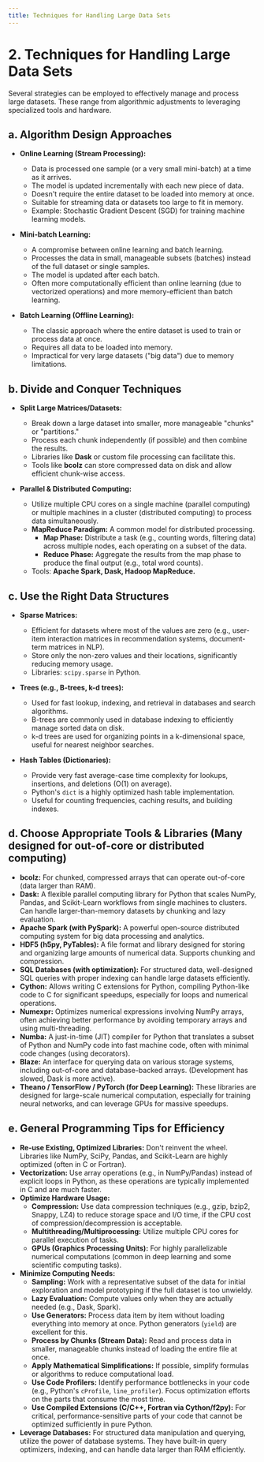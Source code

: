 ```yaml
---
title: Techniques for Handling Large Data Sets
---
```


# 2. Techniques for Handling Large Data Sets

Several strategies can be employed to effectively manage and process large datasets. These range from algorithmic adjustments to leveraging specialized tools and hardware.

## a. Algorithm Design Approaches

-   **Online Learning (Stream Processing):**
    -   Data is processed one sample (or a very small mini-batch) at a time as it arrives.
    -   The model is updated incrementally with each new piece of data.
    -   Doesn't require the entire dataset to be loaded into memory at once.
    -   Suitable for streaming data or datasets too large to fit in memory.
    -   Example: Stochastic Gradient Descent (SGD) for training machine learning models.

-   **Mini-batch Learning:**
    -   A compromise between online learning and batch learning.
    -   Processes the data in small, manageable subsets (batches) instead of the full dataset or single samples.
    -   The model is updated after each batch.
    -   Often more computationally efficient than online learning (due to vectorized operations) and more memory-efficient than batch learning.

-   **Batch Learning (Offline Learning):**
    -   The classic approach where the entire dataset is used to train or process data at once.
    -   Requires all data to be loaded into memory.
    -   Impractical for very large datasets ("big data") due to memory limitations.

## b. Divide and Conquer Techniques

-   **Split Large Matrices/Datasets:**
    -   Break down a large dataset into smaller, more manageable "chunks" or "partitions."
    -   Process each chunk independently (if possible) and then combine the results.
    -   Libraries like **Dask** or custom file processing can facilitate this.
    -   Tools like **bcolz** can store compressed data on disk and allow efficient chunk-wise access.

-   **Parallel & Distributed Computing:**
    -   Utilize multiple CPU cores on a single machine (parallel computing) or multiple machines in a cluster (distributed computing) to process data simultaneously.
    -   **MapReduce Paradigm:** A common model for distributed processing.
        -   **Map Phase:** Distribute a task (e.g., counting words, filtering data) across multiple nodes, each operating on a subset of the data.
        -   **Reduce Phase:** Aggregate the results from the map phase to produce the final output (e.g., total word counts).
    -   Tools: **Apache Spark, Dask, Hadoop MapReduce.**

## c. Use the Right Data Structures

-   **Sparse Matrices:**
    -   Efficient for datasets where most of the values are zero (e.g., user-item interaction matrices in recommendation systems, document-term matrices in NLP).
    -   Store only the non-zero values and their locations, significantly reducing memory usage.
    -   Libraries: `scipy.sparse` in Python.

-   **Trees (e.g., B-trees, k-d trees):**
    -   Used for fast lookup, indexing, and retrieval in databases and search algorithms.
    -   B-trees are commonly used in database indexing to efficiently manage sorted data on disk.
    -   k-d trees are used for organizing points in a k-dimensional space, useful for nearest neighbor searches.

-   **Hash Tables (Dictionaries):**
    -   Provide very fast average-case time complexity for lookups, insertions, and deletions (O(1) on average).
    -   Python's `dict` is a highly optimized hash table implementation.
    -   Useful for counting frequencies, caching results, and building indexes.

## d. Choose Appropriate Tools & Libraries (Many designed for out-of-core or distributed computing)

-   **bcolz:** For chunked, compressed arrays that can operate out-of-core (data larger than RAM).
-   **Dask:** A flexible parallel computing library for Python that scales NumPy, Pandas, and Scikit-Learn workflows from single machines to clusters. Can handle larger-than-memory datasets by chunking and lazy evaluation.
-   **Apache Spark (with PySpark):** A powerful open-source distributed computing system for big data processing and analytics.
-   **HDF5 (h5py, PyTables):** A file format and library designed for storing and organizing large amounts of numerical data. Supports chunking and compression.
-   **SQL Databases (with optimization):** For structured data, well-designed SQL queries with proper indexing can handle large datasets efficiently.
-   **Cython:** Allows writing C extensions for Python, compiling Python-like code to C for significant speedups, especially for loops and numerical operations.
-   **Numexpr:** Optimizes numerical expressions involving NumPy arrays, often achieving better performance by avoiding temporary arrays and using multi-threading.
-   **Numba:** A just-in-time (JIT) compiler for Python that translates a subset of Python and NumPy code into fast machine code, often with minimal code changes (using decorators).
-   **Blaze:** An interface for querying data on various storage systems, including out-of-core and database-backed arrays. (Development has slowed, Dask is more active).
-   **Theano / TensorFlow / PyTorch (for Deep Learning):** These libraries are designed for large-scale numerical computation, especially for training neural networks, and can leverage GPUs for massive speedups.

## e. General Programming Tips for Efficiency

-   **Re-use Existing, Optimized Libraries:** Don't reinvent the wheel. Libraries like NumPy, SciPy, Pandas, and Scikit-Learn are highly optimized (often in C or Fortran).
-   **Vectorization:** Use array operations (e.g., in NumPy/Pandas) instead of explicit loops in Python, as these operations are typically implemented in C and are much faster.
-   **Optimize Hardware Usage:**
    -   **Compression:** Use data compression techniques (e.g., gzip, bzip2, Snappy, LZ4) to reduce storage space and I/O time, if the CPU cost of compression/decompression is acceptable.
    -   **Multithreading/Multiprocessing:** Utilize multiple CPU cores for parallel execution of tasks.
    -   **GPUs (Graphics Processing Units):** For highly parallelizable numerical computations (common in deep learning and some scientific computing tasks).
-   **Minimize Computing Needs:**
    -   **Sampling:** Work with a representative subset of the data for initial exploration and model prototyping if the full dataset is too unwieldy.
    -   **Lazy Evaluation:** Compute values only when they are actually needed (e.g., Dask, Spark).
    -   **Use Generators:** Process data item by item without loading everything into memory at once. Python generators (`yield`) are excellent for this.
    -   **Process by Chunks (Stream Data):** Read and process data in smaller, manageable chunks instead of loading the entire file at once.
    -   **Apply Mathematical Simplifications:** If possible, simplify formulas or algorithms to reduce computational load.
    -   **Use Code Profilers:** Identify performance bottlenecks in your code (e.g., Python's `cProfile`, `line_profiler`). Focus optimization efforts on the parts that consume the most time.
    -   **Use Compiled Extensions (C/C++, Fortran via Cython/f2py):** For critical, performance-sensitive parts of your code that cannot be optimized sufficiently in pure Python.
-   **Leverage Databases:** For structured data manipulation and querying, utilize the power of database systems. They have built-in query optimizers, indexing, and can handle data larger than RAM efficiently.